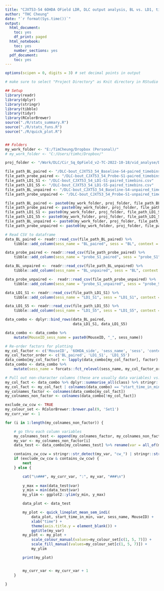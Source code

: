 ```yaml
---
title: "CJXT53-54 6OHDA OField LDR, DLC output analysis, BL vs. LD1, timebins"
author: "THC Cheung"
date: "`r format(Sys.time())`"
output:
  html_document:
    toc: yes
    df_print: paged
  html_notebook:
    toc: yes
    number_sections: yes
  pdf_document:
    toc: yes
---
```


```r
options(scipen = 0, digits = 3) # set decimal points in output
```

```r
# make sure to select "Project Directory" as Knit directory in RStudio GUI

## Setup
library(readr)
library(dplyr)
library(stringr)
library(tibble)
library(tidyr)
library(RColorBrewer)
source("./R/stats_summary.R")
source("./R/stats_funs.R")
source("./R/quick_plot.R")


## Folders
my_work_folder <- "E:/TimCheung/Dropbox (Personal)/"
# my_work_folder <- "C:/Users/timhc/Dropbox/"

proj_folder <- "/Work/DLC/Cir_Sq_OpField_v2-TC-2022-10-18/vid_analyse/DLC_bout_csv_output/"

file_path_BL_paired <- "/DLC-bout_CJXT53_54_Baseline-S4-paired_timebins.csv"
file_path_probe_paired <- "/DLC-bout_CJXT53_54_Probe-S1-paired_timebins.csv"
file_path_LD1_S1 <- "/DLC-bout_CJXT53_54_LD1-S1-paired_timebins.csv"
file_path_LD1_S5 <- "/DLC-bout_CJXT53_54_LD1-S5-paired_timebins.csv"
file_path_BL_unpaired <- "/DLC-bout_CJXT53_54_Baseline-S4-unpaired_timebins.csv"
file_path_probe_unpaired <- "/DLC-bout_CJXT53_54_Probe-S1-unpaired_timebins.csv"

file_path_BL_paired <- paste0(my_work_folder, proj_folder, file_path_BL_paired)
file_path_probe_paired <- paste0(my_work_folder, proj_folder, file_path_probe_paired)
file_path_LD1_S1 <- paste0(my_work_folder, proj_folder, file_path_LD1_S1)
file_path_LD1_S5 <- paste0(my_work_folder, proj_folder, file_path_LD1_S5)
file_path_BL_unpaired <- paste0(my_work_folder, proj_folder, file_path_BL_unpaired)
file_path_probe_unpaired <- paste0(my_work_folder, proj_folder, file_path_probe_unpaired)

# Read CSV to dataframe
data_BL_paired <- readr::read_csv(file_path_BL_paired) %>%
    tibble::add_column(sess_name = "BL_paired", sess = "BL", context = "paired", .after = "6OHDA_side")

data_probe_paired <- readr::read_csv(file_path_probe_paired) %>%
    tibble::add_column(sess_name = "probe_S1_paired", sess = "probe_S1", context = "paired", .after = "6OHDA_side")

data_BL_unpaired <-  readr::read_csv(file_path_BL_unpaired) %>%
    tibble::add_column(sess_name = "BL_unpaired", sess = "BL", context = "unpaired", .after = "6OHDA_side")

data_probe_unpaired <-  readr::read_csv(file_path_probe_unpaired) %>%
    tibble::add_column(sess_name = "probe_S1_unpaired", sess = "probe_S1", context = "unpaired", .after = "6OHDA_side")

data_LD1_S1 <- readr::read_csv(file_path_LD1_S1) %>%
    tibble::add_column(sess_name = "LD1_S1", sess = "LD1_S1", context = "paired", .after = "6OHDA_side")

data_LD1_S5 <- readr::read_csv(file_path_LD1_S5) %>%
    tibble::add_column(sess_name = "LD1_S5", sess = "LD1_S5", context = "paired", .after = "6OHDA_side")

data_combo <- dplyr::bind_rows(data_BL_paired,
                               data_LD1_S1, data_LD1_S5)

data_combo <- data_combo %>%
    mutate(MouseID_sess_name = paste0(MouseID, "_", sess_name))

# Re-order factors for plotting
my_col_factor <- c('MouseID', '6OHDA_side', 'sess_name', 'sess', 'context', 'start_time_in_min', 'end_time_in_min')
my_col_factor_order <- c('BL_paired', 'LD1_S1', 'LD1_S5')
data_combo[my_col_factor] <- lapply(data_combo[my_col_factor], factor)
data_combo <- data_combo %>%
    mutate(sess_name = forcats::fct_relevel(sess_name, my_col_factor_order))

# Pull out non-character columns (these are usually data variables) vs. character columns (these are usually factors)
my_col_fact <- data_combo %>% dplyr::summarise_all(class) %>% stringr::str_detect("character|factor")
my_col_fact <- my_col_fact | colnames(data_combo) == "start_time_in_min" | colnames(data_combo) == "end_time_in_min"
my_colnames_factor <- colnames(data_combo[my_col_fact])
my_colnames_non_factor <- colnames(data_combo[!my_col_fact])

```



``` r

exclude_cw_ccw <- TRUE
my_colour_set <- RColorBrewer::brewer.pal(9, 'Set1')
my_curr_var <- 1

for (i in 1:length(my_colnames_non_factor)) {

    # go thru each column variables
    my_colnames_test <- append(my_colnames_factor, my_colnames_non_factor[i])
    my_var <- my_colnames_non_factor[i]
    data_test <- data_combo[my_colnames_test] %>% rename(var = all_of(my_var))

    contains_cw_ccw = stringr::str_detect(my_var, "cw_") | stringr::str_detect(my_var, "ccw_")
    if (exclude_cw_ccw & contains_cw_ccw) {
        next
    } else {

        cat("\n###", my_curr_var, ":", my_var, "###\n")
        
        y_max = max(data_test$var)
        y_min = min(data_test$var)
        my_ylim <- ggplot2::ylim(y_min, y_max)

        data_plot <- data_test

        my_plot <- quick_lineplot_mean_sem_indi(
            data_plot, start_time_in_min, var, sess_name, MouseID) +
            xlab("time") +
            theme(axis.title.y = element_blank()) +
            ggtitle(my_var)
        my_plot <- my_plot +
            scale_colour_manual(values=my_colour_set[c(1, 5, 7)]) +
            scale_fill_manual(values=my_colour_set[c(1, 5, 7)]) +
            my_ylim

        print(my_plot)


        my_curr_var <- my_curr_var + 1
    }

}

```

